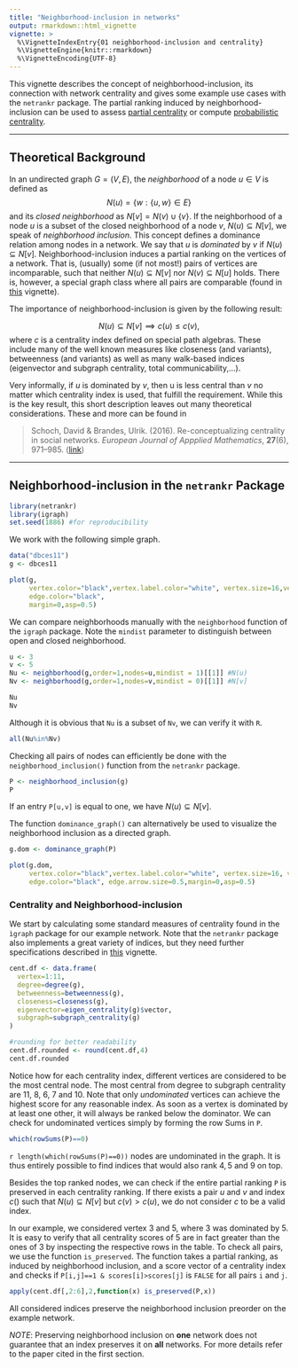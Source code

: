 ```yaml
---
title: "Neighborhood-inclusion in networks"
output: rmarkdown::html_vignette
vignette: >
  %\VignetteIndexEntry{01 neighborhood-inclusion and centrality}
  %\VignetteEngine{knitr::rmarkdown}
  %\VignetteEncoding{UTF-8}
---
```



This vignette describes the concept of neighborhood-inclusion, its connection 
with network centrality and gives some example use cases with the `netrankr` package. 
The partial ranking induced by neighborhood-inclusion can be used to assess 
[partial centrality](partial_centrality.html) or compute 
[probabilistic centrality](probabilistic_cent.html).

________________________________________________________________________________

## Theoretical Background

In an undirected graph $G=(V,E)$, the *neighborhood* of a node $u \in V$ is defined as
$$N(u)=\lbrace w : \lbrace u,w \rbrace \in E \rbrace$$
and its *closed neighborhood* as $N[v]=N(v) \cup \lbrace v \rbrace$. If the 
neighborhood of a node $u$ is a subset of the closed neighborhood of a node 
$v$, $N(u)\subseteq N[v]$, we speak of *neighborhood inclusion*. This concept 
defines a dominance relation among nodes in a network. We say that $u$ is 
*dominated* by $v$ if $N(u)\subseteq N[v]$. Neighborhood-inclusion induces a 
partial ranking on the vertices of a network. That is, (usually) some (if not most!) pairs of 
vertices are incomparable, such that neither $N(u)\subseteq N[v]$ nor $N(v)\subseteq N[u]$ holds. 
There is, however, a special graph class where all pairs are comparable 
(found in [this](threshold_graph.html) vignette).

The importance of neighborhood-inclusion is given by the following result:

$$
N(u)\subseteq N[v] \implies c(u)\leq c(v),
$$
where $c$ is a centrality index defined on special path algebras. These include
many of the well known measures like closeness (and variants), betweenness (and variants)
as well as many walk-based indices (eigenvector and subgraph centrality, total communicability,...).

Very informally, if $u$ is dominated by $v$, then u is less central 
than $v$ no matter which centrality index is used, that fulfill the requirement. 
While this is the key result, this short description leaves out many theoretical
considerations. These and more can be found in 

> Schoch, David & Brandes, Ulrik. (2016). Re-conceptualizing centrality in social networks.
*European Journal of Appplied Mathematics*, **27**(6), 971–985.
([link](https://doi.org/10.1017/S0956792516000401))

________________________________________________________________________________

## Neighborhood-inclusion in the `netrankr` Package

```r
library(netrankr)
library(igraph)
set.seed(1886) #for reproducibility
```

We work with the following simple graph.
```r
data("dbces11")
g <- dbces11

plot(g,
     vertex.color="black",vertex.label.color="white", vertex.size=16,vertex.label.cex=0.75,
     edge.color="black",
     margin=0,asp=0.5)
```

We can compare neighborhoods manually with the `neighborhood` function of the 
`igraph` package. Note the `mindist` parameter to distinguish between open and 
closed neighborhood.
```r
u <- 3
v <- 5
Nu <- neighborhood(g,order=1,nodes=u,mindist = 1)[[1]] #N(u) 
Nv <- neighborhood(g,order=1,nodes=v,mindist = 0)[[1]] #N[v] 

Nu
Nv
```
Although it is obvious that `Nu` is a subset of `Nv`, we can verify it with `R`. 

```r
all(Nu%in%Nv)
```

Checking all pairs of nodes can efficiently be done with the `neighborhood_inclusion()` 
function from the `netrankr` package.  

```r
P <- neighborhood_inclusion(g)
P
```
  
If an entry `P[u,v]` is equal to one, we have $N(u)\subseteq N[v]$.  

The function `dominance_graph()` can alternatively be used to visualize the 
neighborhood inclusion as a directed graph.

```r
g.dom <- dominance_graph(P)

plot(g.dom,
     vertex.color="black",vertex.label.color="white", vertex.size=16, vertex.label.cex=0.75,
     edge.color="black", edge.arrow.size=0.5,margin=0,asp=0.5)
```

### Centrality and Neighborhood-inclusion
We start by calculating some standard measures of centrality found in the 
`ìgraph` package for our example network. Note that the `netrankr` package also
implements a great variety of indices, but they need further specifications described
in [this](centrality_indices.html) vignette.
```r
cent.df <- data.frame(
  vertex=1:11,
  degree=degree(g),
  betweenness=betweenness(g),
  closeness=closeness(g),
  eigenvector=eigen_centrality(g)$vector,
  subgraph=subgraph_centrality(g)
)

#rounding for better readability
cent.df.rounded <- round(cent.df,4) 
cent.df.rounded
```

Notice how for each centrality index, different vertices are considered to be the most central node. The most central from degree to subgraph centrality are $11$, $8$, $6$, $7$ and $10$. Note that only *undominated* vertices can achieve the highest score for any reasonable index. As soon as a vertex is dominated by at least one other, it will always be ranked below the dominator. We can check for undominated vertices simply by forming the row Sums in `P`.
```r
which(rowSums(P)==0)
```
`r length(which(rowSums(P)==0))` nodes are undominated in the graph. It is thus entirely possible to find indices that would also rank 
$4, 5$ and $9$ on top.

Besides the top ranked nodes, we can check if the entire partial ranking `P` is preserved in each centrality ranking. If there exists a pair $u$ and $v$ and index $c()$ such that $N(u)\subseteq N[v]$ but $c(v)>c(u)$, we do not consider $c$ to be a valid index.

In our example, we considered vertex $3$ and $5$, where $3$ was dominated by $5$. It is easy to verify that all centrality scores of $5$ are in fact greater than the ones of $3$ by inspecting the respective rows in the table. To check all pairs, we use the function `is_preserved`. The function takes a partial ranking, as induced by neighborhood inclusion, and a score vector of a centrality index and checks if
`P[i,j]==1 & scores[i]>scores[j]` is `FALSE` for all pairs `i` and `j`.

```r
apply(cent.df[,2:6],2,function(x) is_preserved(P,x))
```
All considered indices preserve the neighborhood inclusion preorder on the example network. 

*NOTE*: Preserving neighborhood inclusion on **one** network does not guarantee that an index preserves it on **all** networks. For more details refer to the paper cited in the first section.

